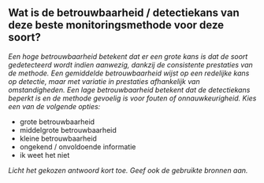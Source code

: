 

## Wat is de betrouwbaarheid / detectiekans van deze beste monitoringsmethode voor deze soort?

*Een hoge betrouwbaarheid betekent dat er een grote kans is dat de soort gedetecteerd wordt indien aanwezig, dankzij de consistente prestaties van de methode. Een gemiddelde betrouwbaarheid wijst op een redelijke kans op detectie, maar met variatie in prestaties afhankelijk van omstandigheden. Een lage betrouwbaarheid betekent dat de detectiekans beperkt is en de methode gevoelig is voor fouten of onnauwkeurigheid. Kies een van de volgende opties:*

- grote betrouwbaarheid
- middelgrote betrouwbaarheid
- kleine betrouwbaarheid
- ongekend / onvoldoende informatie
- ik weet het niet

*Licht het gekozen antwoord kort toe. Geef ook de gebruikte bronnen aan.*

&nbsp;


